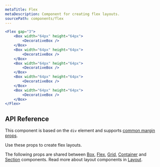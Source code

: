 ```yaml
---
metaTitle: Flex
metaDescription: Component for creating flex layouts.
sourcePath: components/flex
---
```


```jsx live=true
<Flex gap="3">
	<Box width="64px" height="64px">
		<DecorativeBox />
	</Box>
	<Box width="64px" height="64px">
		<DecorativeBox />
	</Box>
	<Box width="64px" height="64px">
		<DecorativeBox />
	</Box>
	<Box width="64px" height="64px">
		<DecorativeBox />
	</Box>
	<Box width="64px" height="64px">
		<DecorativeBox />
	</Box>
</Flex>
```

## API Reference

This component is based on the `div` element and supports [common margin props](/research/docs/overview/layout#margin-props).

Use these props to create flex layouts.

<ThemesPropsTable defs="flexPropDefs" />

The following props are shared between [Box](./box), [Flex](./flex), [Grid](./grid), [Container](./container) and [Section](./section) components. Read more about layout components in [Layout](/research/docs/overview/layout).

<ThemesPropsTable defs="layoutPropDefs" />
